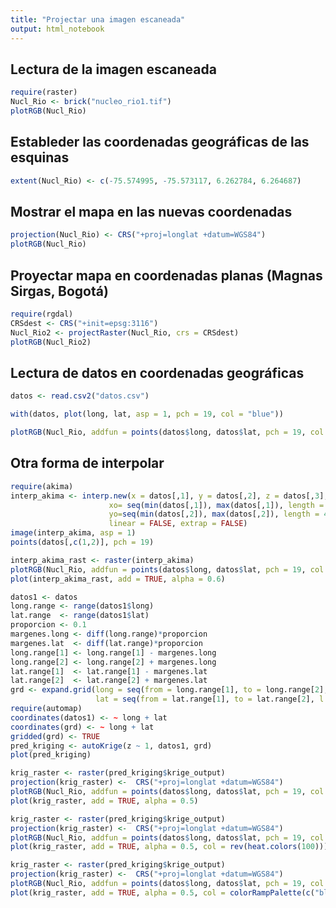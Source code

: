```yaml
---
title: "Projectar una imagen escaneada"
output: html_notebook
---
```




## Lectura de la imagen escaneada

```r
require(raster)
Nucl_Rio <- brick("nucleo_rio1.tif")
plotRGB(Nucl_Rio)
```

## Estableder las coordenadas geográficas de las esquinas

```r
extent(Nucl_Rio) <- c(-75.574995, -75.573117, 6.262784, 6.264687)
```

## Mostrar el mapa en las nuevas coordenadas

```r
projection(Nucl_Rio) <- CRS("+proj=longlat +datum=WGS84")
plotRGB(Nucl_Rio)
```

## Proyectar mapa en coordenadas planas (Magnas Sirgas, Bogotá)

```r
require(rgdal)
CRSdest <- CRS("+init=epsg:3116")
Nucl_Rio2 <- projectRaster(Nucl_Rio, crs = CRSdest)
plotRGB(Nucl_Rio2)
```

## Lectura de datos en coordenadas geográficas

```r
datos <- read.csv2("datos.csv")

with(datos, plot(long, lat, asp = 1, pch = 19, col = "blue"))
```

```r
plotRGB(Nucl_Rio, addfun = points(datos$long, datos$lat, pch = 19, col = "blue"))
```


## Otra forma de interpolar

```r
require(akima)
interp_akima <- interp.new(x = datos[,1], y = datos[,2], z = datos[,3],
                      xo= seq(min(datos[,1]), max(datos[,1]), length = 400),
                      yo=seq(min(datos[,2]), max(datos[,2]), length = 400),                      
                      linear = FALSE, extrap = FALSE)
image(interp_akima, asp = 1)
points(datos[,c(1,2)], pch = 19)
```

```r
interp_akima_rast <- raster(interp_akima)
plotRGB(Nucl_Rio, addfun = points(datos$long, datos$lat, pch = 19, col = "blue"))
plot(interp_akima_rast, add = TRUE, alpha = 0.6)
```
```r
datos1 <- datos
long.range <- range(datos1$long) 
lat.range  <- range(datos1$lat)
proporcion <- 0.1
margenes.long <- diff(long.range)*proporcion
margenes.lat  <- diff(lat.range)*proporcion
long.range[1] <- long.range[1] - margenes.long
long.range[2] <- long.range[2] + margenes.long
lat.range[1]  <- lat.range[1] - margenes.lat
lat.range[2]  <- lat.range[2] + margenes.lat
grd <- expand.grid(long = seq(from = long.range[1], to = long.range[2], l = 200 ),
                   lat = seq(from = lat.range[1], to = lat.range[2], l = 200))  
require(automap)
coordinates(datos1) <- ~ long + lat
coordinates(grd) <- ~ long + lat
gridded(grd) <- TRUE
pred_kriging <- autoKrige(z ~ 1, datos1, grd)
plot(pred_kriging)
```

```r
krig_raster <- raster(pred_kriging$krige_output)
projection(krig_raster) <-  CRS("+proj=longlat +datum=WGS84")
plotRGB(Nucl_Rio, addfun = points(datos$long, datos$lat, pch = 19, col = "black"))
plot(krig_raster, add = TRUE, alpha = 0.5)
```

```r
krig_raster <- raster(pred_kriging$krige_output)
projection(krig_raster) <-  CRS("+proj=longlat +datum=WGS84")
plotRGB(Nucl_Rio, addfun = points(datos$long, datos$lat, pch = 19, col = "black"))
plot(krig_raster, add = TRUE, alpha = 0.5, col = rev(heat.colors(100)))
```


```r
krig_raster <- raster(pred_kriging$krige_output)
projection(krig_raster) <-  CRS("+proj=longlat +datum=WGS84")
plotRGB(Nucl_Rio, addfun = points(datos$long, datos$lat, pch = 19, col = "black"))
plot(krig_raster, add = TRUE, alpha = 0.5, col = colorRampPalette(c("blue","green","yellow","red"))(100))
```


